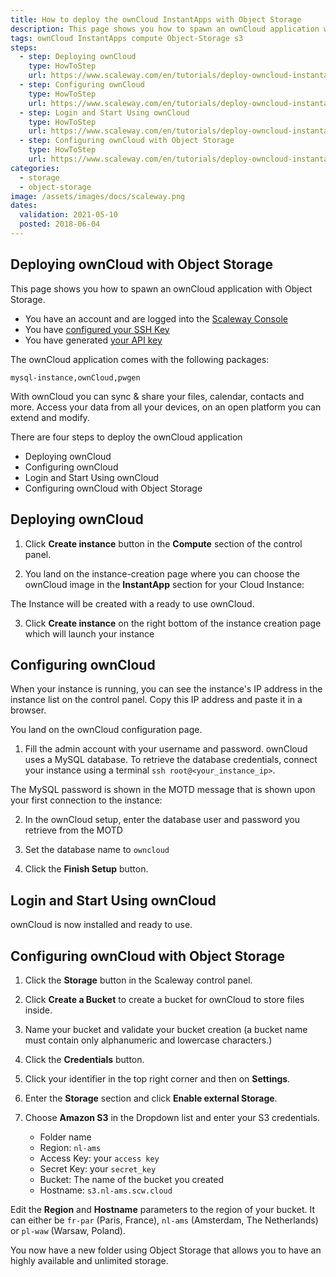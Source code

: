 ```yaml
---
title: How to deploy the ownCloud InstantApps with Object Storage
description: This page shows you how to spawn an ownCloud application with Object Storage.
tags: ownCloud InstantApps compute Object-Storage s3
steps:
  - step: Deploying ownCloud
    type: HowToStep
    url: https://www.scaleway.com/en/tutorials/deploy-owncloud-instantapps-s3/#Deploying-ownCloud
  - step: Configuring ownCloud
    type: HowToStep
    url: https://www.scaleway.com/en/tutorials/deploy-owncloud-instantapps-s3/#Configuring-ownCloud
  - step: Login and Start Using ownCloud
    type: HowToStep
    url: https://www.scaleway.com/en/tutorials/deploy-owncloud-instantapps-s3/#Login-and-Start-Using-ownCloud
  - step: Configuring ownCloud with Object Storage
    type: HowToStep
    url: https://www.scaleway.com/en/tutorials/deploy-owncloud-instantapps-s3/#Configuring-ownCloud-with-Object-Storage
categories:
  - storage
  - object-storage
image: /assets/images/docs/scaleway.png
dates:
  validation: 2021-05-10
  posted: 2018-06-04
---
```


## Deploying ownCloud with Object Storage

This page shows you how to spawn an ownCloud application with Object Storage.

<Message type="requirement">

- You have an account and are logged into the [Scaleway Console](https://console.scaleway.com)
- You have [configured your SSH Key](/console/my-project/how-to/create-ssh-key/)
- You have generated [your API key](/console/my-project/how-to/generate-api-key/)

</Message>

<Message type="note">

The ownCloud application comes with the following packages:

```
mysql-instance,ownCloud,pwgen
```
</Message>

With ownCloud you can sync & share your files, calendar, contacts and more.
Access your data from all your devices, on an open platform you can extend and modify.

There are four steps to deploy the ownCloud application

- Deploying ownCloud
- Configuring ownCloud
- Login and Start Using ownCloud
- Configuring ownCloud with Object Storage

## Deploying ownCloud

1. Click **Create instance** button in the **Compute** section of the control panel.
<Lightbox src="scaleway-nc-create-instance.png" alt="" />

2. You land on the instance-creation page where you can choose the ownCloud image in the **InstantApp** section for your Cloud Instance:
  <Lightbox src="scaleway-nc-owncloud.png" alt="" />

  The Instance will be created with a ready to use ownCloud.

3. Click **Create instance** on the right bottom of the instance creation page which will launch your instance

## Configuring ownCloud

When your instance is running, you can see the instance's IP address in the instance list on the control panel. Copy this IP address and paste it in a browser.

You land on the ownCloud configuration page.
<Lightbox src="scaleway-owncloud-installation.png" alt="" />

1. Fill the admin account with your username and password.
   ownCloud uses a MySQL database. To retrieve the database credentials, connect your instance using a terminal `ssh root@<your_instance_ip>`.<br />

  The MySQL password is shown in the MOTD message that is shown upon your first connection to the instance:
  <Lightbox src="scaleway-owncloud-database.png" alt="" />

2. In the ownCloud setup, enter the database user and password you retrieve from the MOTD

3. Set the database name to `owncloud`

4. Click the **Finish Setup** button.

## Login and Start Using ownCloud

ownCloud is now installed and ready to use.
<Lightbox src="scaleway-owncloud-interface.png" alt="" />

## Configuring ownCloud with Object Storage

1. Click the **Storage** button in the Scaleway control panel.

2. Click **Create a Bucket** to create a bucket for ownCloud to store files inside.

3. Name your bucket and validate your bucket creation (a bucket name must contain only alphanumeric and lowercase characters.)

4. Click the **Credentials** button.

5. Click your identifier in the top right corner and then on **Settings**.

6. Enter the **Storage** section and click **Enable external Storage**.

7. Choose **Amazon S3** in the Dropdown list and enter your S3 credentials.
    <Lightbox src="scaleway-owncloud-configure-s3.png" alt="" />

    - Folder name
    - Region: `nl-ams`
    - Access Key: your `access key`
    - Secret Key: your `secret_key`
    - Bucket: The name of the bucket you created
    - Hostname: `s3.nl-ams.scw.cloud`

<Message type="important">

Edit the **Region** and **Hostname** parameters to the region of your bucket. It can either be `fr-par` (Paris, France), `nl-ams` (Amsterdam, The Netherlands) or `pl-waw` (Warsaw, Poland).

</Message>

You now have a new folder using Object Storage that allows you to have an highly available and unlimited storage.
